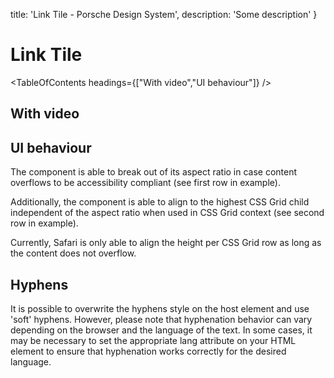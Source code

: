 
  title: 'Link Tile - Porsche Design System',
  description: 'Some description'
}

# Link Tile <ComponentStatus tagName="p-link-tile"></ComponentStatus>

<TableOfContents headings={["With video","UI behaviour"]} />

## With video

<ComponentStory story={linkTileStoryVideo} />

## UI behaviour

The component is able to break out of its aspect ratio in case content overflows to be accessibility compliant (see
first row in example).

Additionally, the component is able to align to the highest CSS Grid child independent of the aspect ratio when used in
CSS Grid context (see second row in example).

<Notification heading="Browser Support Limitation" heading-tag="h3" state="warning">
  Currently, Safari is only able to align the height per CSS Grid row as long as the content does not overflow.
</Notification>

<ComponentStory story={linkTileStoryLayout} />

## Hyphens

It is possible to overwrite the hyphens style on the host element and use 'soft' hyphens. However, please note that
hyphenation behavior can vary depending on the browser and the language of the text. In some cases, it may be necessary
to set the appropriate lang attribute on your HTML element to ensure that hyphenation works correctly for the desired
language.

<ComponentExample codeSample={linkTileExampleHyphens} />
